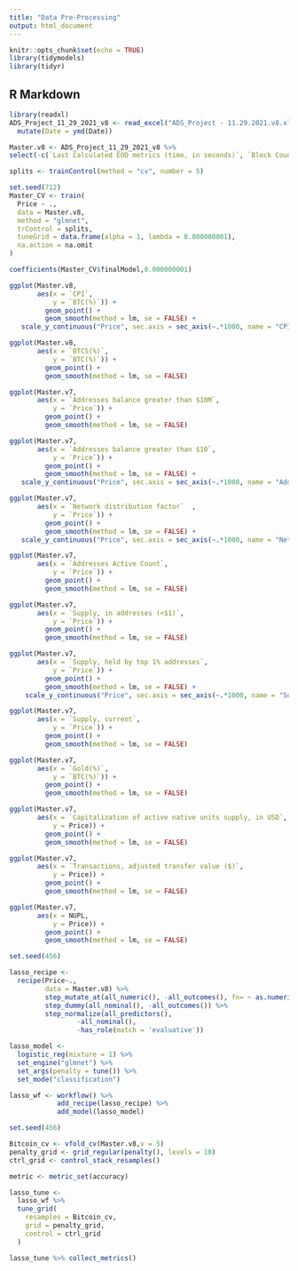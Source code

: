 ```yaml
---
title: "Data Pre-Processing"
output: html_document
---
```


```r
knitr::opts_chunk$set(echo = TRUE)
library(tidymodels)
library(tidyr)
```

## R Markdown

```r
library(readxl)
ADS_Project_11_29_2021_v8 <- read_excel("ADS_Project - 11.29.2021.v8.xlsx") %>%
  mutate(Date = ymd(Date))
```

```r
Master.v8 <- ADS_Project_11_29_2021_v8 %>%
select(-c(`Last Calculated EOD metrics (time, in seconds)`, `Block Count`, `Block Size (mean, in bytes)`, `Block Weight, (mean`, `Capitalization of current supply, MVRV`, `Capitalization of free float, MVRV`, `Difficulty, Last Block`, `Difficulty, Mean Block`, `Mean Transaction Fee per Byte of all blocks, native units`, `Mean Transaction Fee per Byte, native units`, `Median Transaction Fee, native units`, `Median Fee per Transacation, USD`, `Addresses balance greater than 0.001 native units`, `Addresses balance greater than 0.01 native units`, `Addresses balance greater than 0.1 native units`,`Addresses balance greater than 100 native units`, `Addresses balance greater than 100K native units`, `Addresses balance greater than 10 native units`, `Addresses balance greater than 10K native units`, `Addresses balance greater than 1 native units`, `Addresses balance greater than 1K native units`, `Addresses balance greater than 1M native units`, `Addresses balance greater than 1in100K`, `Addresses balance greater than 1in100M`, `Addresses balance greater than 1in10B`, `Addresses balance greater than 1in10K`, `Addresses balance greater than 1in10K`, `Addresses balance greater than 1in10M`, `Addresses balance greater than 1in1B`, `Addresses balance greater than 1in1K`, `Addressesbalance greater than 1in1M`, `Total Fees, native units`, `Flow to exchanges, native units`, `Flow out exchanges, native units`, `Gas Limit Block`, `Gas Limit, transaction`, `Gas Used, transaction`, `Hash Rate Mean, 30d`, `Issuance, native units`, `Issuance, percent annualized`, `Issuance,  percent daily`, `Issuance Total, native units`,`NVT, adjusted, 90d MA`, `NVT, adjusted, free float,  90d MA`, `ROI, 1y (%)`, `Revenue, per hash unit (Native Currency)`, `Revenue Daily, per hash unit/second (Native Currency)`, `Miner Rev (Native Currency)`, `Supply, 10y Active`, `Supply, 5yr Active`, `Supply, 4yr Active`, `Supply, 3yr Active`, `Supply, 1yr Active Trailing (%)`, `Supply, in addresses (<0.001, native currency)`, `Supply, in addresses (<0.01M, native currency)`, `Supply, in addresses (<0.1, native currency)`, `Supply, in addresses (<1, native currency)`, `Supply, in addresses (<10, native currency)`, `Supply, in addresses (<100, native currency)`, `Supply, in addresses (<100K, native currency)`, `Supply, in addresses (<10K, native currency)`, `Supply, in addresses (<1K, native currency)`, `Supply, in addresses (<1M, native currency)`, `Supply, Miner address with 1 mining entity (native currency)`, `Supply, All Miners (native currency)`, `Transactions, adjusted transfer value (native currency)`, `Transactions, mean transfer value (native currency)`, `Transactions, median transfer value (native currency)`, `Transactions, mean transfer value ($)`, `Transactions, median transfer value (native currency)`, `Velocity, 1yr current supply`, `Volatility, 180d daily returns`, `Volatility, 30d daily returns`, `Price, BTC`, `Transactions, median transfer value ($)`, `Price, ($)`))
```


```r
splits <- trainControl(method = "cv", number = 5)

set.seed(712)
Master_CV <- train(
  Price ~ .,
  data = Master.v8,
  method = "glmnet",
  trControl = splits,
  tuneGrid = data.frame(alpha = 1, lambda = 0.000000001),
  na.action = na.omit
)

coefficients(Master_CV$finalModel,0.000000001)
```
```r
ggplot(Master.v8,
       aes(x = `CPI`,
           y = `BTC(%)`)) + 
         geom_point() + 
         geom_smooth(method = lm, se = FALSE) +
   scale_y_continuous("Price", sec.axis = sec_axis(~.*1000, name = "CPI"))

```
```r
ggplot(Master.v8,
       aes(x = `BTCS(%)`,
           y = `BTC(%)`)) + 
         geom_point() + 
         geom_smooth(method = lm, se = FALSE)

```

```r
ggplot(Master.v7,
       aes(x = `Addresses balance greater than $10M`,
           y = `Price`)) + 
         geom_point() + 
         geom_smooth(method = lm, se = FALSE)
```
```r
ggplot(Master.v7,
       aes(x = `Addresses balance greater than $10`,
           y = `Price`)) + 
         geom_point() + 
         geom_smooth(method = lm, se = FALSE) +
   scale_y_continuous("Price", sec.axis = sec_axis(~.*1000, name = "Address Balance > $10"))
```
```r
ggplot(Master.v7,
       aes(x = `Network distribution factor`  ,
           y = `Price`)) + 
         geom_point() + 
         geom_smooth(method = lm, se = FALSE) +
   scale_y_continuous("Price", sec.axis = sec_axis(~.*1000, name = "Network Distribution Factor"))
```
```r
ggplot(Master.v7,
       aes(x = `Addresses Active Count`,
           y = `Price`)) + 
         geom_point() + 
         geom_smooth(method = lm, se = FALSE)
```
```r
ggplot(Master.v7,
       aes(x = `Supply, in addresses (<$1)`,
           y = `Price`)) + 
         geom_point() + 
         geom_smooth(method = lm, se = FALSE)
```
```r
ggplot(Master.v7,
       aes(x = `Supply, held by top 1% addresses`,
           y = `Price`)) + 
         geom_point() +
         geom_smooth(method = lm, se = FALSE) +
    scale_y_continuous("Price", sec.axis = sec_axis(~.*1000, name = "Supply, held by Top 1%"))
```
```r
ggplot(Master.v7,
       aes(x = `Supply, current`,
           y = `Price`)) + 
         geom_point() + 
         geom_smooth(method = lm, se = FALSE)
```

```r
ggplot(Master.v7,
       aes(x = `Gold(%)`,
           y = `BTC(%)`)) + 
         geom_point() + 
         geom_smooth(method = lm, se = FALSE)
```
```r
ggplot(Master.v7,
       aes(x = `Capitalization of active native units supply, in USD`,
           y = Price)) + 
         geom_point() + 
         geom_smooth(method = lm, se = FALSE)
```
```r
ggplot(Master.v7,
       aes(x = `Transactions, adjusted transfer value ($)`,
           y = Price)) + 
         geom_point() + 
         geom_smooth(method = lm, se = FALSE)
```

```r
ggplot(Master.v7,
       aes(x = NUPL,
           y = Price)) + 
         geom_point() + 
         geom_smooth(method = lm, se = FALSE)
```


```r
set.seed(456)

lasso_recipe <- 
  recipe(Price~.,
         data = Master.v8) %>%
         step_mutate_at(all_numeric(), -all_outcomes(), fn= ~ as.numeric(.)) %>%
         step_dummy(all_nominal(), -all_outcomes()) %>%
         step_normalize(all_predictors(),
                 -all_nominal(),
                 -has_role(match = 'evaluative'))

```

```r
lasso_model <- 
  logistic_reg(mixture = 1) %>%
  set_engine("glmnet") %>%
  set_args(penalty = tune()) %>%
  set_mode("classification")

lasso_wf <- workflow() %>%
            add_recipe(lasso_recipe) %>%
            add_model(lasso_model)
```

```r
set.seed(456)

Bitcoin_cv <- vfold_cv(Master.v8,v = 5)
penalty_grid <- grid_regular(penalty(), levels = 10)
ctrl_grid <- control_stack_resamples()

metric <- metric_set(accuracy)
```

```r
lasso_tune <- 
  lasso_wf %>% 
  tune_grid(
    resamples = Bitcoin_cv,
    grid = penalty_grid,
    control = ctrl_grid
  )

lasso_tune %>% collect_metrics()
```


